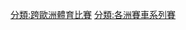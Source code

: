 {{commonscat|European championships in automobile racing}}
[[分類:跨歐洲體育比賽|分類:跨歐洲體育比賽]]
[[分類:各洲賽車系列賽|分類:各洲賽車系列賽]]